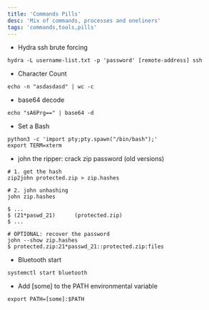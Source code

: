 ```yaml
---
title: 'Commands Pills'
desc: 'Mix of commands, processes and oneliners'
tags: 'commands,tools,pills'
---
```





* Hydra ssh brute forcing

```
hydra -L username-list.txt -p 'password' [remote-address] ssh
```

* Character Count

```
echo -n "asdasdasd" | wc -c
```

* base64 decode

```
echo "sA6Prg==" | base64 -d 
```

* Set a Bash

```
python3 -c 'import pty;pty.spawn("/bin/bash");'
export TERM=xterm
```

* john the ripper: crack zip password (old versions)

```
# 1. get the hash
zip2john protected.zip > zip.hashes

# 2. john unhashing
john zip.hashes

$ ...
$ (21*paswd_21)      (protected.zip)
$ ...

# OPTIONAL: recover the password
john --show zip.hashes
$ protected.zip:21*passwd_21::protected.zip:files
```

* Bluetooth start

```
systemctl start bluetooth 
```

* Add [some] to the PATH environmental variable

```
export PATH=[some]:$PATH
```



